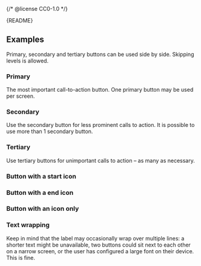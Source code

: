 {/* @license CC0-1.0 */}


<Meta of={ButtonStories} />

<Markdown>{README}</Markdown>

<Primary />

<Controls />

## Examples

Primary, secondary and tertiary buttons can be used side by side.
Skipping levels is allowed.

### Primary

The most important call-to-action button.
One primary button may be used per screen.

<Canvas of={ButtonStories.Primary} />

### Secondary

Use the secondary button for less prominent calls to action.
It is possible to use more than 1 secondary button.

<Canvas of={ButtonStories.Secondary} />

### Tertiary

Use tertiary buttons for unimportant calls to action – as many as necessary.

<Canvas of={ButtonStories.Tertiary} />

### Button with a start icon

<Canvas of={ButtonStories.StartIcon} />

### Button with a end icon

<Canvas of={ButtonStories.EndIcon} />

### Button with an icon only

<Canvas of={ButtonStories.OnlyIcon} />

### Text wrapping

Keep in mind that the label may occasionally wrap over multiple lines:
a shorter text might be unavailable,
two buttons could sit next to each other on a narrow screen,
or the user has configured a large font on their device.
This is fine.

<Canvas of={ButtonStories.TextWrapping} />
